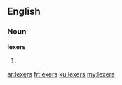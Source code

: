==English==

===Noun===
'''lexers'''

# {{plural of|lexer}}

[[ar:lexers]]
[[fr:lexers]]
[[ku:lexers]]
[[my:lexers]]
